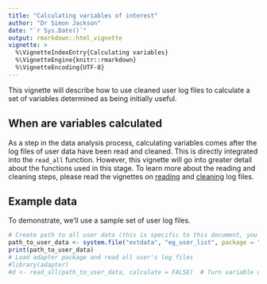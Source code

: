 ```yaml
---
title: "Calculating variables of interest"
author: "Dr Simon Jackson"
date: "`r Sys.Date()`"
output: rmarkdown::html_vignette
vignette: >
  %\VignetteIndexEntry{Calculating variables}
  %\VignetteEngine{knitr::rmarkdown}
  %\VignetteEncoding{UTF-8}
---
```


This vignette will describe how to use cleaned user log files to calculate a set of variables determined as being initially useful.

## When are variables calculated

As a step in the data analysis process, calculating variables comes after the log files of user data have been read and cleaned. This is directly integrated into the `read_all` function. However, this vignette will go into greater detail about the functions used in this stage. To learn more about the reading and cleaning steps, please read the vignettes on [reading](reading.html) and [cleaning](cleaning.html) log files.

## Example data

To demonstrate, we'll use a sample set of user log files.

```r
# Create path to all user data (this is specific to this document, you'll need to create your own)
path_to_user_data <- system.file("extdata", "eg_user_list", package = "adapter")
print(path_to_user_data)
# Load adapter package and read all user's log files
#library(adapter)
#d <- read_all(path_to_user_data, calculate = FALSE)  # Turn variable calculation off so that we can do it separately
```

<!-- We will use our list of user data, `d`, in forthcoming analyses. -->

<!-- For later comparisons, here is the data without variables calculated: -->

<!-- ```{r} -->
<!-- d -->
<!-- ``` -->

<!-- ## Functions for calculating variables -->

<!-- The adapter package provides functions to calculate specific variables for a single user's data: -->

<!-- - `calc_anyevent()` to create a boolean variable in events and streams tibbles indicating whether an event is taking place. -->
<!-- - `calc_speed()` to calculate instantaneous speed in a driver's streams tibble from their velocity vectors. -->
<!-- - `calc_distance()` to calculate the distance travelled in the sim world since the last time log from position vectors. -->

<!-- The package also provides a wrapper function that will take an entire list of user log file data and run any or all of the specific functions: -->

<!-- - `calc_variables()` -->

<!-- This wrapper function is what you will use most often. -->

<!-- ## Using `calc_variables()` -->

<!-- Pass a cleaned user list to `calc_variables()` to add the variables calculated by the specific variable functions: -->

<!-- ```{r} -->
<!-- calc_variables(d) -->
<!-- ``` -->

<!-- For example, notice that the drivers now have a speed variable in their streams tibbles. -->

<!-- Additional arguments allow you to disable the calculation of specific variables. For example, `calc_variables(d, speed = FALSE)` will not calculate the speed variable. -->
